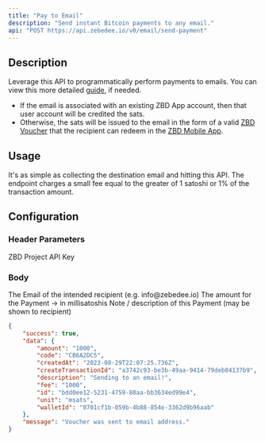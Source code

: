 ```yaml
---
title: "Pay to Email"
description: "Send instant Bitcoin payments to any email."
api: "POST https://api.zebedee.io/v0/email/send-payment"
---
```


## Description

Leverage this API to programmatically perform payments to emails. You can view this more detailed [guide](/knowledge-base/payouts/email), if needed.

- If the email is associated with an existing ZBD App account, then that user account will be credited the sats.
- Otherwise, the sats will be issued to the email in the form of a valid [ZBD Voucher](/docs/dashboard/vouchers) that the recipient can redeem in the [ZBD Mobile App](/docs/zbd-app/download). 

## Usage

It's as simple as collecting the destination email and hitting this API. The endpoint charges a small fee equal to the greater of 1 satoshi or 1% of the transaction amount. 

## Configuration

### Header Parameters

<ParamField required header="apikey" type="string">
  ZBD Project API Key
</ParamField>

### Body

<ParamField required body="email" type="string">
  The Email of the intended recipient (e.g. info@zebedee.io)
</ParamField>

<ParamField required body="amount" type="string">
  The amount for the Payment -> in millisatoshis
</ParamField>

<ParamField required initialValue="‎" body="comment" type="string">
  Note / description of this Payment (may be shown to recipient)
</ParamField>

<CodeGroup />

<ResponseExample>

```json Response
{
    "success": true,
    "data": {
        "amount": "1000",
        "code": "CB6A2DC5",
        "createdAt": "2023-08-29T22:07:25.736Z",
        "createTransactionId": "a3742c93-be3b-49aa-9414-79deb04137b9",
        "description": "Sending to an email!",
        "fee": "1000",
        "id": "bdd0ee12-5231-4759-88aa-bb3634ed99e4",
        "unit": "msats",
        "walletId": "0701cf1b-059b-4b88-854e-3362d9b96aab"
    },
    "message": "Voucher was sent to email address."
}
```

</ResponseExample>
